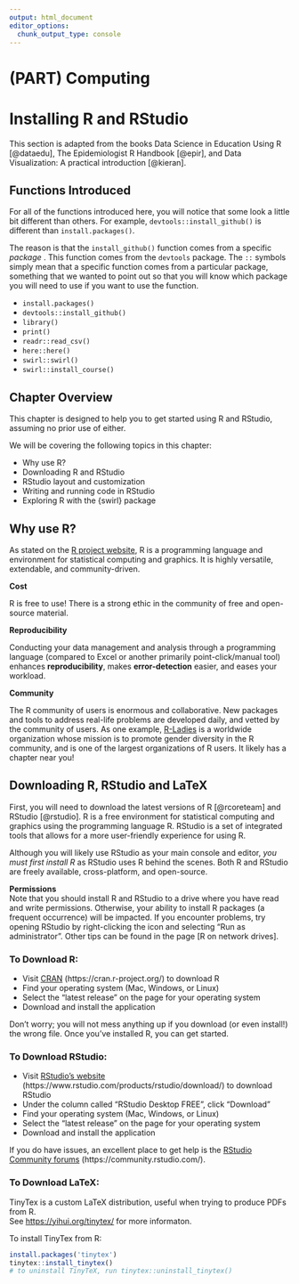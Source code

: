 ```yaml
---
output: html_document
editor_options: 
  chunk_output_type: console
---
```

# (PART) Computing {-}


# Installing R and RStudio {#install}

::: {.rmdnote}
This section is adapted from the books Data Science in Education Using R [@dataedu], The Epidemiologist R Handbook [@epir], and Data Visualization: A practical introduction [@kieran].
:::


## Functions Introduced

For all of the functions introduced here, you will notice that some look a little bit different than others. For example, `devtools::install_github()` is different than `install.packages()`. 

The reason is that the `install_github()` function comes from a specific *package* . This function comes from the `devtools` package. The `::` symbols simply mean that a specific function comes from a particular package, something that we wanted to point out so that you will know which package you will need to use if you want to use the function. 

- `install.packages()`
- `devtools::install_github()`
- `library()`
- `print()`
- `readr::read_csv()`
- `here::here()`
- `swirl::swirl()`
- `swirl::install_course()`

## Chapter Overview

This chapter is designed to help you to get started using R and RStudio, assuming no prior use of either. 

We will be covering the following topics in this chapter: 

- Why use R?
- Downloading R and RStudio
- RStudio layout and customization
- Writing and running code in RStudio
- Exploring R with the {swirl} package

## Why use R?

As stated on the [R project website](https://www.r-project.org/about.html), R is a programming language and environment for statistical computing and graphics. It is highly versatile, extendable, and community-driven.  

**Cost**

R is free to use! There is a strong ethic in the community of free and open-source material.  

**Reproducibility**  

Conducting your data management and analysis through a programming language (compared to Excel or another primarily point-click/manual tool) enhances **reproducibility**, makes **error-detection** easier, and eases your workload.  

**Community**  

The R community of users is enormous and collaborative. New packages and tools to address real-life problems are developed daily, and vetted by the community of users. As one example, [R-Ladies](https://rladies.org/) is a worldwide organization whose mission is to promote gender diversity in the R community, and is one of the largest organizations of R users. It likely has a chapter near you!  



## Downloading R, RStudio and LaTeX

First, you will need to download the latest versions of R [@rcoreteam] and RStudio [@rstudio]. 
R is a free environment for statistical computing and graphics using the programming language R. 
RStudio is a set of integrated tools that allows for a more user-friendly experience for using R.

Although you will likely use RStudio as your main console and editor, _you must first install R_ as RStudio uses R behind the scenes. Both R and RStudio are freely available, cross-platform, and open-source.

::: {.rmdcaution}
**Permissions**  
Note that you should install R and RStudio to a drive where you have read and write permissions. Otherwise, your ability to install R packages (a frequent occurrence) will be impacted. If you encounter problems, try opening RStudio by right-clicking the icon and selecting "Run as administrator". Other tips can be found in the page [R on network drives]. 
:::

### To Download R:

- Visit [CRAN](https://cran.r-project.org/) (https:[]()//cran.r-project.org/) to download R 
- Find your operating system (Mac, Windows, or Linux)
- Select the "latest release" on the page for your operating system
- Download and install the application

Don't worry; you will not mess anything up if you download (or even install!) the wrong file. Once you've installed R, you can get started.

### To Download RStudio:

- Visit [RStudio's website](https://www.rstudio.com/products/rstudio/download/) (https[]()://www.rstudio.com/products/rstudio/download/) to download RStudio
- Under the column called "RStudio Desktop FREE", click "Download"
- Find your operating system (Mac, Windows, or Linux)
- Select the "latest release" on the page for your operating system 
- Download and install the application

If you do have issues, an excellent place to get help is the [RStudio Community forums](https://community.rstudio.com/) (https[]()://community.rstudio.com/).

### To Download LaTeX:  

TinyTex is a custom LaTeX distribution, useful when trying to produce PDFs from R.  
See [https://yihui.org/tinytex/](https://yihui.org/tinytex/) for more informaton.  

To install TinyTex from R:  

```r
install.packages('tinytex')
tinytex::install_tinytex()
# to uninstall TinyTeX, run tinytex::uninstall_tinytex()
```



